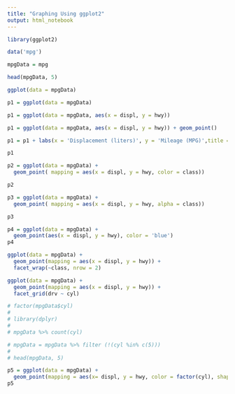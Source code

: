 ---
title: "Graphing Using ggplot2"
output: html_notebook
---

```{r}

library(ggplot2)

data('mpg')

mpgData = mpg

head(mpgData, 5)

ggplot(data = mpgData)

p1 = ggplot(data = mpgData)

p1 = ggplot(data = mpgData, aes(x = displ, y = hwy))

p1 = ggplot(data = mpgData, aes(x = displ, y = hwy)) + geom_point()

p1 = p1 + labs(x = 'Displacement (liters)', y = 'Mileage (MPG)',title = 'Displacements vs. Mileage')

p1
```

```{r}
p2 = ggplot(data = mpgData) + 
  geom_point( mapping = aes(x = displ, y = hwy, color = class))

p2                        
```

```{r}
p3 = ggplot(data = mpgData) + 
  geom_point( mapping = aes(x = displ, y = hwy, alpha = class))

p3    
```

```{r}
p4 = ggplot(data = mpgData) + 
  geom_point(aes(x = displ, y = hwy), color = 'blue')
p4
```

```{r}
ggplot(data = mpgData) + 
  geom_point(mapping = aes(x = displ, y = hwy)) +
  facet_wrap(~class, nrow = 2)
```

```{r}
ggplot(data = mpgData) + 
  geom_point(mapping = aes(x = displ, y = hwy)) +
  facet_grid(drv ~ cyl)
```

```{r}
# factor(mpgData$cyl)
# 
# library(dplyr)
# 
# mpgData %>% count(cyl)

# mpgData = mpgData %>% filter (!(cyl %in% c(5)))
# 
# head(mpgData, 5)

p5 = ggplot(data = mpgData) + 
  geom_point(mapping = aes(x= displ, y = hwy, color = factor(cyl), shape = class))
p5
```
